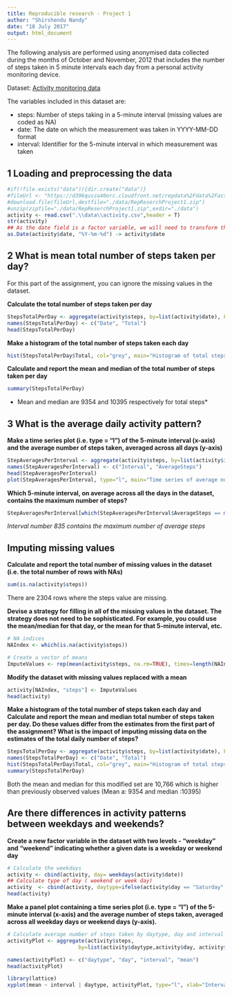 ---
title: Reproducible research - Project 1
author: "Shirshendu Nandy"
date: "18 July 2017"
output: html_document
---

The following analysis are performed using anonymised data collected during the months of October and November, 2012 that includes the number of steps taken in 5 minute intervals each day from a personal activity monitoring device.

Dataset: [Activity monitoring data](https://d396qusza40orc.cloudfront.net/repdata%2Fdata%2Factivity.zip)

The variables included in this dataset are:

* steps: Number of steps taking in a 5-minute interval (missing values are coded as NA)
* date: The date on which the measurement was taken in YYYY-MM-DD format
* interval: Identifier for the 5-minute interval in which measurement was taken

## 1 Loading and preprocessing the data
```{r}
#if(!file.exists("data")){dir.create("data")}
#fileUrl <- "https://d396qusza40orc.cloudfront.net/repdata%2Fdata%2Factivity.zip"
#download.file(fileUrl,destfile="./data/RepReserchProject1.zip")
#unzip(zipfile="./data/RepReserchProject1.zip",exdir="./data")
activity <- read.csv(".\\data\\activity.csv",header = T)
str(activity)
## As the date field is a factor variable, we will need to transform this into a date class.
as.Date(activity$date, "%Y-%m-%d") -> activity$date
```

## 2 What is mean total number of steps taken per day?
For this part of the assignment, you can ignore the missing values in the dataset.

**Calculate the total number of steps taken per day**

```{r}
StepsTotalPerDay <- aggregate(activity$steps, by=list(activity$date), FUN=sum, na.rm=T)
names(StepsTotalPerDay) <- c("Date", "Total")
head(StepsTotalPerDay)
```

**Make a histogram of the total number of steps taken each day**

```{r}
hist(StepsTotalPerDay$Total, col="grey", main="Histogram of total steps per day", xlab="Total steps")
```

**Calculate and report the mean and median of the total number of steps taken per day**

```{r}
summary(StepsTotalPerDay)
```

*  Mean and median are 9354 and 10395 respectively for total steps*

## 3 What is the average daily activity pattern?

**Make a time series plot (i.e. type = "l") of the 5-minute interval (x-axis) and the average number of steps taken, averaged across all days (y-axis)**

```{r}
StepAveragesPerInterval <- aggregate(activity$steps, by=list(activity$interval), FUN = mean, na.rm = T)
names(StepAveragesPerInterval) <- c("Interval", "AverageSteps")
head(StepAveragesPerInterval)
plot(StepAveragesPerInterval, type="l", main="Time series of average number of steps taken by intervals", xlab="Interval", ylab="Frequency of average steps ")
```

**Which 5-minute interval, on average across all the days in the dataset, contains the maximum number of steps?**
```{r}
StepAveragesPerInterval[which(StepAveragesPerInterval$AverageSteps == max(StepAveragesPerInterval$AverageSteps)), 1]
```

*Interval number 835 contains the maximum number of average steps* 

## Imputing missing values

**Calculate and report the total number of missing values in the dataset (i.e. the total number of rows with NAs)**

```{r}
sum(is.na(activity$steps))
```

There are 2304 rows where the steps value are missing.


**Devise a strategy for filling in all of the missing values in the dataset. The strategy does not need to be sophisticated. For example, you could use the mean/median for that day, or the mean for that 5-minute interval, etc.**

```{r}
# NA indices
NAIndex <- which(is.na(activity$steps))

# Create a vector of means
ImputeValues <- rep(mean(activity$steps, na.rm=TRUE), times=length(NAIndex))
```

**Modify the dataset with missing values replaced with a mean**
```{r}
activity[NAIndex, "steps"] <- ImputeValues
head(activity)
```

**Make a histogram of the total number of steps taken each day and Calculate and report the mean and median total number of steps taken per day. Do these values differ from the estimates from the first part of the assignment? What is the impact of imputing missing data on the estimates of the total daily number of steps?**

```{r}
StepsTotalPerDay <- aggregate(activity$steps, by=list(activity$date), FUN=sum, na.rm=T)
names(StepsTotalPerDay) <- c("Date", "Total")
hist(StepsTotalPerDay$Total, col="grey", main="Histogram of total steps per day (NAs removed)", xlab="Total steps")
summary(StepsTotalPerDay)
```

Both the mean and median for this modified set are 10,766 which is higher than previously observed values (Mean a: 9354 and median :10395)

## Are there differences in activity patterns between weekdays and weekends?

**Create a new factor variable in the dataset with two levels - "weekday" and "weekend" indicating whether a given date is a weekday or weekend day**

```{r}
# Calculate the weekdays 
activity <- cbind(activity, day= weekdays(activity$date))
## Calculate type of day ( weekend or week day)
activity  <- cbind(activity, daytype=ifelse(activity$day == "Saturday" | activity$day == "Sunday", "weekend", "weekday"))
head(activity)
```


**Make a panel plot containing a time series plot (i.e. type = "l") of the 5-minute interval (x-axis) and the average number of steps taken, averaged across all weekday days or weekend days (y-axis).**

```{r}
# Calculate average number of steps taken by daytype, day and interval
activityPlot <- aggregate(activity$steps, 
                       by=list(activity$daytype,activity$day, activity$interval), FUN = mean)

names(activityPlot) <- c("daytype", "day", "interval", "mean")
head(activityPlot)
```

```{r}
library(lattice)
xyplot(mean ~ interval | daytype, activityPlot, type="l", xlab="Interval", ylab="Number of steps",layout=c(1,2),  main="Average number of steps taken across weekdays or weekends")
```
